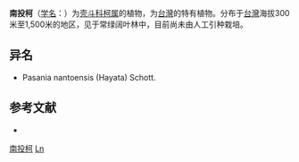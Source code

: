 {{Speciesbox
| name = 南投柯
| status = 
| status_system = 
| image =
| genus = Lithocarpus
| species = nantoensis
| authority = (Hayata) Hayata
}}

'''南投柯'''（[[学名|学名]]：{{lang|la|''Lithocarpus nantoensis''}}）为[[壳斗科|壳斗科]][[柯属|柯属]]的植物，为[[台灣|台灣]]的特有植物。分布于[[台灣|台灣]]海拔300米至1,500米的地区，见于常绿阔叶林中，目前尚未由人工引种栽培。

== 异名 ==
* Pasania nantoensis (Hayata) Schott.

== 参考文献 ==
<div class="references-small">
* {{cite web| url =http://www.bioinfo.cn/db05/KmzwSpecies.php?action=view&id=6986| title =南投柯| work =《中国高等植物数据库全库》| publisher =中国科学院微生物研究所| author =昆明植物研究所| accessdate =2009-02-24| deadurl =yes| archiveurl =https://web.archive.org/web/20160305001642/http://www.bioinfo.cn/db05/KmzwSpecies.php?action=view&id=6986| archivedate =2016-03-05}}
</div>
{{Taxonbar|from=Q10907906}}

[[Category:柯属|南投柯]]
[[Category:臺灣特有植物|Ln]]


{{植物小作品}}
